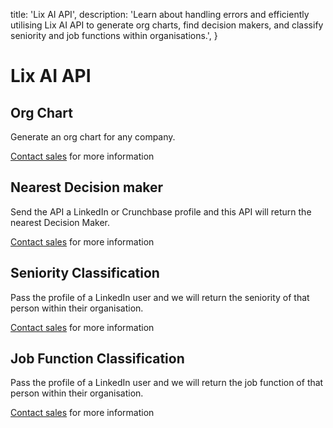 
  title: 'Lix AI API',
  description: 'Learn about handling errors and efficiently utilising Lix AI API to generate org charts, find decision makers, and classify seniority and job functions within organisations.',
}

<HeroPattern />


# Lix AI API

## Org Chart

Generate an org chart for any company.

<Note variant="warning"><a href="#" onClick="window.Intercom('show')">Contact sales</a> for more information</Note>

## Nearest Decision maker

Send the API a LinkedIn or Crunchbase profile and this API will return the nearest Decision Maker.

<Note variant="warning"><a href="#" onClick="window.Intercom('show')">Contact sales</a> for more information</Note>

## Seniority Classification

Pass the profile of a LinkedIn user and we will return the seniority of that person within their organisation.

<Note variant="warning"><a href="#" onClick="window.Intercom('show')">Contact sales</a> for more information</Note>

## Job Function Classification

Pass the profile of a LinkedIn user and we will return the job function of that person within their organisation.

<Note variant="warning"><a href="#" onClick="window.Intercom('show')">Contact sales</a> for more information</Note>
